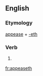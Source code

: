 ==English==

===Etymology===
[[appease]] + [[-eth]]

===Verb===
{{en-verb form}}

# {{archaic third-person singular of|appease}}

[[fr:appeaseth]]